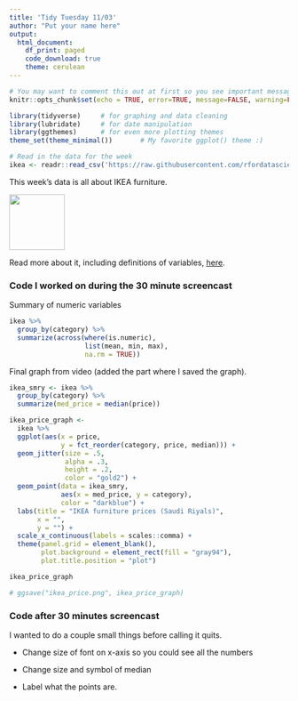```yaml
---
title: 'Tidy Tuesday 11/03'
author: "Put your name here"
output: 
  html_document:
    df_print: paged
    code_download: true
    theme: cerulean
---
```


```r
# You may want to comment this out at first so you see important messages and warnings
knitr::opts_chunk$set(echo = TRUE, error=TRUE, message=FALSE, warning=FALSE)
```

```r
library(tidyverse)     # for graphing and data cleaning
library(lubridate)     # for date manipulation
library(ggthemes)      # for even more plotting themes
theme_set(theme_minimal())       # My favorite ggplot() theme :)
```

```r
# Read in the data for the week
ikea <- readr::read_csv('https://raw.githubusercontent.com/rfordatascience/tidytuesday/master/data/2020/2020-11-03/ikea.csv')
```

This week's data is all about IKEA furniture. 

![](https://www.ikea.com/images/assembly-man-pictogram-4fc2f37df000615be7998ff990afd0b2.jpg){width=100}

Read more about it, including definitions of variables, [here](https://github.com/rfordatascience/tidytuesday/blob/master/data/2020/2020-11-03/readme.md). 

### Code I worked on during the 30 minute screencast

Summary of numeric variables

```r
ikea %>% 
  group_by(category) %>% 
  summarize(across(where(is.numeric), 
                   list(mean, min, max),
                   na.rm = TRUE))
```


Final graph from video (added the part where I saved the graph).

```r
ikea_smry <- ikea %>% 
  group_by(category) %>% 
  summarize(med_price = median(price))

ikea_price_graph <- 
  ikea %>% 
  ggplot(aes(x = price, 
             y = fct_reorder(category, price, median))) +
  geom_jitter(size = .5,
              alpha = .3, 
              height = .2,
              color = "gold2") +
  geom_point(data = ikea_smry,
             aes(x = med_price, y = category),
             color = "darkblue") +
  labs(title = "IKEA furniture prices (Saudi Riyals)",
       x = "",
       y = "") +
  scale_x_continuous(labels = scales::comma) +
  theme(panel.grid = element_blank(),
        plot.background = element_rect(fill = "gray94"),
        plot.title.position = "plot")

ikea_price_graph

# ggsave("ikea_price.png", ikea_price_graph)
```

### Code after 30 minutes screencast

I wanted to do a couple small things before calling it quits.

* Change size of font on x-axis so you could see all the numbers  
* Change size and symbol of median 

* Label what the points are.



